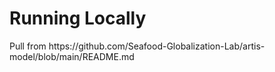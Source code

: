 # Running Locally

Pull from https://github.com/Seafood-Globalization-Lab/artis-model/blob/main/README.md